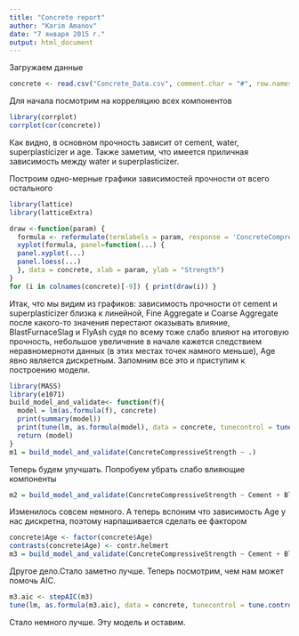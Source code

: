 ```yaml
---
title: "Concrete report"
author: "Karim Amanov"
date: "7 января 2015 г."
output: html_document
---
```


Загружаем данные
```r
concrete <- read.csv("Concrete_Data.csv", comment.char = "#", row.names = NULL)
```
Для начала посмотрим на корреляцию всех компонентов
```r
library(corrplot)
corrplot(cor(concrete))
```


Как видно, в основном прочность зависит от cement, water, superplasticizer и age. Также заметим, что имеется приличная зависимость между water и superplasticizer.

Построим одно-мерные графики зависимостей прочности от всего остального

```r
library(lattice)
library(latticeExtra)

draw <-function(param) {
  formula <- reformulate(termlabels = param, response = 'ConcreteCompressiveStrength')
  xyplot(formula, panel=function(...) {  
  panel.xyplot(...)
  panel.loess(...)
  }, data = concrete, xlab = param, ylab = "Strength")
}
for (i in colnames(concrete)[-9]) { print(draw(i)) }

```


Итак, что мы видим из графиков: зависимость прочности от cement и superplasticizer близка к линейной,  Fine Aggregate и Coarse Aggregate после какого-то значения перестают оказывать влияние, BlastFurnaceSlag и FlyAsh судя по всему тоже слабо влияют на итоговую прочность, небольшое увеличение в начале кажется следствием неравномерноти данных (в этих местах точек намного меньше), Age явно является дискретным. Запомним все это и приступим к построению модели.

```r
library(MASS)
library(e1071)
build_model_and_validate<- function(f){ 
  model = lm(as.formula(f), concrete)
  print(summary(model))
  print(tune(lm, as.formula(model), data = concrete, tunecontrol = tune.control(sampling = "cross")))
  return (model)
}
m1 = build_model_and_validate(ConcreteCompressiveStrength ~ .)
```
Теперь будем улучшать. Попробуем убрать слабо влияющие компоненты

```r
m2 = build_model_and_validate(ConcreteCompressiveStrength ~ Cement + BlastFurnaceSlag+FlyAsh + Water + Superplasticizer + Age)
```

Изменилось совсем немного.
А теперь вспоним что зависимость Age у нас дискретна, поэтому нарпашивается сделать ее фактором 
```r

concrete$Age <- factor(concrete$Age)
contrasts(concrete$Age) <- contr.helmert
m3 = build_model_and_validate(ConcreteCompressiveStrength ~ Cement + BlastFurnaceSlag + FlyAsh + Water + Superplasticizer + Age)
```
 
Другое дело.Стало заметно лучше. Теперь посмотрим, чем нам может помочь AIC.

```r
m3.aic <- stepAIC(m3)
tune(lm, as.formula(m3.aic), data = concrete, tunecontrol = tune.control(sampling = "cross"))
```

Стало немного лучше. Эту модель и оставим.

